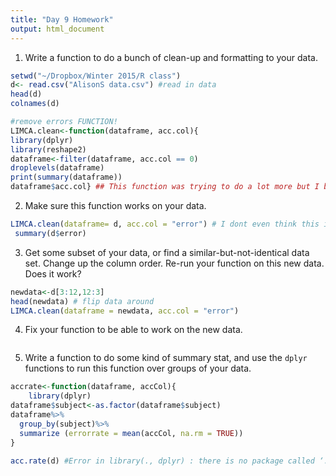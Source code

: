 ```yaml
---
title: "Day 9 Homework"
output: html_document
---
```


1. Write a function to do a bunch of clean-up and formatting to your data.
```r
setwd("~/Dropbox/Winter 2015/R class")
d<- read.csv("AlisonS data.csv") #read in data
head(d)
colnames(d)

#remove errors FUNCTION!
LIMCA.clean<-function(dataframe, acc.col){
library(dplyr)
library(reshape2)
dataframe<-filter(dataframe, acc.col == 0)
droplevels(dataframe)
print(summary(dataframe))
dataframe$acc.col} ## This function was trying to do a lot more but I basically had to narrow it down to this to get it to work and didn't have time to build it back up.

```

2. Make sure this function works on your data.
```r
LIMCA.clean(dataframe= d, acc.col = "error") # I dont even think this is working anymore (thought it was but doesn't seem to be)
 summary(d$error)
```

3. Get some subset of your data, or find a similar-but-not-identical data set.  Change up the column order.  Re-run your function on this new data.  Does it work?
```r
newdata<-d[3:12,12:3]
head(newdata) # flip data around
LIMCA.clean(dataframe = newdata, acc.col = "error")
```

4. Fix your function to be able to work on the new data.
```r

  
```



5. Write a function to do some kind of summary stat, and use the `dplyr` functions to run this function over groups of your data.
```r
accrate<-function(dataframe, accCol){
    library(dplyr)
dataframe$subject<-as.factor(dataframe$subject)
dataframe%>%
  group_by(subject)%>%
  summarize (errorrate = mean(accCol, na.rm = TRUE))
}

acc.rate(d) #Error in library(., dplyr) : there is no package called ‘.’ ??
```


  
